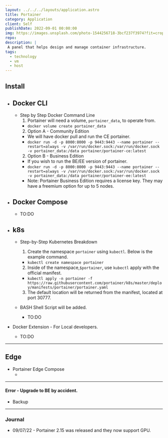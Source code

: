 ```yaml
---
layout: ../../../layouts/application.astro
title: Portainer
category: Application
client: Self
publishDate: 2022-09-01 00:00:00
img: https://images.unsplash.com/photo-1544256718-3bcf237f3974?fit=crop&w=1400&h=700&q=75
repo:
description: |
 A panel that helps design and manage container infrastructure.
tags:
  - technology
  - vm
  - host
---
```


## Install
  - Docker CLI
    -
    - Step by Step Docker Command Line
      1. Portainer will need a volume, `portainer_data`, to operate from.
        - `docker volume create portainer_data`
      2. Option A - Community Edition
        - We will have docker pull and run the CE portainer.
        - `docker run -d -p 8000:8000 -p 9443:9443 --name portainer --restart=always -v /var/run/docker.sock:/var/run/docker.sock -v portainer_data:/data portainer/portainer-ce:latest`
      2. Option B - Business Edition
        - If you wish to run the BE/EE version of portainer. 
        - `docker run -d -p 8000:8000 -p 9443:9443 --name portainer --restart=always -v /var/run/docker.sock:/var/run/docker.sock -v portainer_data:/data portainer/portainer-ee:latest`
        - Note: Portainer Business Edition requires a license key. They may have a freemium option for up to 5 nodes.

  - Docker Compose
    -
    - TO:DO

  - k8s
    -
    - Step-by-Step Kubernetes Breakdown
      1. Create the namespace `portainer` using `kubectl`. Below is the example command.
        - `kubectl create namespace portainer`
      2. Inside of the namespace,`$portainer`, use `kubectl` apply with the official manifest.
        - `kubectl apply -n portainer -f https://raw.githubusercontent.com/portainer/k8s/master/deploy/manifests/portainer/portainer.yaml`
      3. The default location will be returned from the manifest, located at port 30777.

    - BASH Shell Script will be added. 
      - TO:DO

  - Docker Extension - For Local developers.
    - TO:DO

* * *

## Edge
  - Portainer Edge Compose
    - <Github src="data/portainer/edge-compose.yml" description="This is the edge compose for an edge device." />

* * *

#### Error - Upgrade to BE by accident.
  - Backup 

* * *

### Journal

  - 09/07/22 - Portainer 2.15 was released and they now support GPU.